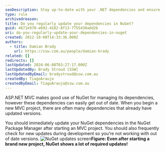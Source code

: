 ```yaml
---
seoDescription: Stay up-to-date with your .NET dependencies and ensure a secure and efficient development experience by regularly updating NuGet packages.
type: rule
archivedreason:
title: Do you regularly update your dependencies in NuGet?
guid: 4671e970-e692-4182-8f13-7755430add2b
uri: do-you-regularly-update-your-dependencies-in-nuget
created: 2012-10-08T14:33:36.000Z
authors:
  - title: Damian Brady
    url: https://ssw.com.au/people/damian-brady
related: []
redirects: []
lastUpdated: 2024-06-08T03:27:17.000Z
lastUpdatedBy: Brady Stroud [SSW]
lastUpdatedByEmail: bradystroud@ssw.com.au
createdBy: TiagoAraujo
createdByEmail: TiagoAraujo@ssw.com.au
---
```


ASP.NET MVC makes good use of NuGet for managing its dependencies, however these dependencies can easily get out of date.
When you begin a new MVC project, there are often many dependencies that already have updated versions.

You should immediately update your NuGet dependencies in the NuGet Package Manager after starting an MVC project. You should also frequently check for new updates during development so you’re not working with out of date versions.
![NuGet updates screen](nuget-updates.png)**Figure: Even after starting a brand new project, NuGet shows a lot of required updates!**
